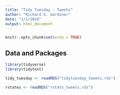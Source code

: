 ```yaml
---
title: "Tidy Tuesday - Tweets"
author: "Richard G. Gardiner"
date: "1/1/2019"
output: html_document
---
```


```r
knitr::opts_chunk$set(echo = TRUE)
```

## Data and Packages

```r
library(tidyverse)
library(tidytext)
```

```r
tidy_tuesday <- readRDS("tidytuesday_tweets.rds")

rstates <- readRDS("rstats_tweets.rds")
```


